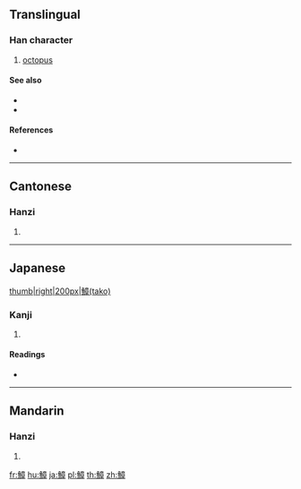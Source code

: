 {{character info/new}}
==Translingual==

===Han character===
{{Han char|rn=195|rad=魚|as=11|sn=22|four=20346|canj=NFYTJ}}

# [[octopus]]

====See also====
* {{l|zh|鰂|tr=zé}}
* {{l|zh|魷|tr=yóu}}

====References====
* {{Han ref|kx=1477.290|dkj=46464|dj=2009.100|hdz=74711.120|uh=9C46|ud=40006|bh=F7AA|bd=63402}}

----

==Cantonese==

===Hanzi===
{{yue-hanzi|jyut=|y=jeung1}}

# {{defn|lang=yue|sort=魚11}}

----

==Japanese==
[[file:Octopus vulgaris2.jpg|thumb|right|200px|鱆(tako)]]

===Kanji===
{{ja-kanji|grade=|rs=魚11}}

# {{defn|lang=ja|sort=魚11}}

====Readings====
* {{ja-readings|on=[[しょう]] (shō)|kun=[[たこ]] (tako)}}

----

==Mandarin==

===Hanzi===
{{cmn-hanzi|pin=[[yù]] ([[yu4]]), [[zhāng]] ([[zhang1]])|wg=yü<sup>4</sup>, chang<sup>1</sup>}}

# {{defn|lang=cmn|sort=魚11}}

[[fr:鱆]]
[[hu:鱆]]
[[ja:鱆]]
[[pl:鱆]]
[[th:鱆]]
[[zh:鱆]]